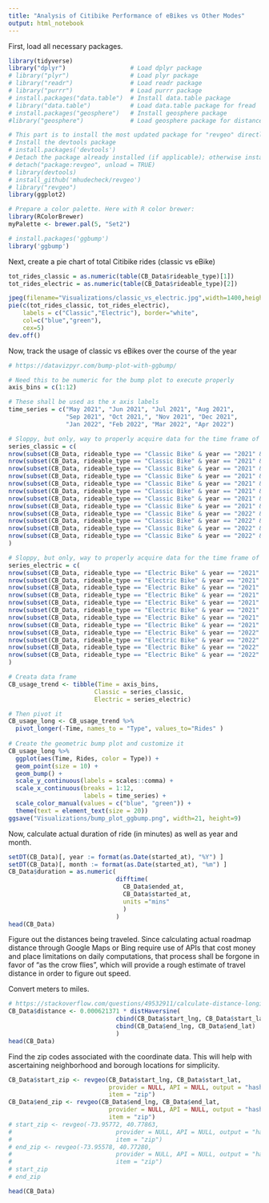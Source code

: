 ```yaml
---
title: "Analysis of Citibike Performance of eBikes vs Other Modes"
output: html_notebook
---
```


First, load all necessary packages.
```r
library(tidyverse)
library("dplyr")                  # Load dplyr package
# library("plyr")                 # Load plyr package
# library("readr")                # Load readr package
# library("purrr")                # Load purrr package
# install.packages("data.table")  # Install data.table package
# library("data.table")           # Load data.table package for fread
# install.packages("geosphere")   # Install geosphere package
#library("geosphere")             # Load geosphere package for distance calculation

# This part is to install the most updated package for "revgeo" directly from the developer
# Install the devtools package
# install.packages('devtools') 
# Detach the package already installed (if applicable); otherwise installing from github won't work
# detach("package:revgeo", unload = TRUE) 
# library(devtools)
# install_github('mhudecheck/revgeo')
# library("revgeo")
library(ggplot2)

# Prepare a color palette. Here with R color brewer:
library(RColorBrewer)
myPalette <- brewer.pal(5, "Set2")

# install.packages('ggbump')
library('ggbump')
```
Next, create a pie chart of total Citibike rides (classic vs eBike)
```r
tot_rides_classic = as.numeric(table(CB_Data$rideable_type)[1])
tot_rides_electric = as.numeric(table(CB_Data$rideable_type)[2])

jpeg(filename="Visualizations/classic_vs_electric.jpg",width=1400,height=1200)
pie(c(tot_rides_classic, tot_rides_electric), 
    labels = c("Classic","Electric"), border="white", 
    col=c("blue","green"),
    cex=5)
dev.off()
```
Now, track the usage of classic vs eBikes over the course of the year
```r
# https://datavizpyr.com/bump-plot-with-ggbump/

# Need this to be numeric for the bump plot to execute properly
axis_bins = c(1:12)

# These shall be used as the x axis labels
time_series = c("May 2021", "Jun 2021", "Jul 2021", "Aug 2021", 
                "Sep 2021", "Oct 2021,", "Nov 2021", "Dec 2021", 
                "Jan 2022", "Feb 2022", "Mar 2022", "Apr 2022")

# Sloppy, but only, way to properly acquire data for the time frame of the study
series_classic = c(
nrow(subset(CB_Data, rideable_type == "Classic Bike" & year == "2021" & month == "5", year)),
nrow(subset(CB_Data, rideable_type == "Classic Bike" & year == "2021" & month == "6", year)),
nrow(subset(CB_Data, rideable_type == "Classic Bike" & year == "2021" & month == "7", year)),
nrow(subset(CB_Data, rideable_type == "Classic Bike" & year == "2021" & month == "8", year)),
nrow(subset(CB_Data, rideable_type == "Classic Bike" & year == "2021" & month == "9", year)),
nrow(subset(CB_Data, rideable_type == "Classic Bike" & year == "2021" & month == "10", year)),
nrow(subset(CB_Data, rideable_type == "Classic Bike" & year == "2021" & month == "11", year)),
nrow(subset(CB_Data, rideable_type == "Classic Bike" & year == "2021" & month == "12", year)),
nrow(subset(CB_Data, rideable_type == "Classic Bike" & year == "2022" & month == "1", year)),
nrow(subset(CB_Data, rideable_type == "Classic Bike" & year == "2022" & month == "2", year)),
nrow(subset(CB_Data, rideable_type == "Classic Bike" & year == "2022" & month == "3", year)),
nrow(subset(CB_Data, rideable_type == "Classic Bike" & year == "2022" & month == "4", year))
)

# Sloppy, but only, way to properly acquire data for the time frame of the study
series_electric = c(
nrow(subset(CB_Data, rideable_type == "Electric Bike" & year == "2021" & month == "5", year)),
nrow(subset(CB_Data, rideable_type == "Electric Bike" & year == "2021" & month == "6", year)),
nrow(subset(CB_Data, rideable_type == "Electric Bike" & year == "2021" & month == "7", year)),
nrow(subset(CB_Data, rideable_type == "Electric Bike" & year == "2021" & month == "8", year)),
nrow(subset(CB_Data, rideable_type == "Electric Bike" & year == "2021" & month == "9", year)),
nrow(subset(CB_Data, rideable_type == "Electric Bike" & year == "2021" & month == "10", year)),
nrow(subset(CB_Data, rideable_type == "Electric Bike" & year == "2021" & month == "11", year)),
nrow(subset(CB_Data, rideable_type == "Electric Bike" & year == "2021" & month == "12", year)),
nrow(subset(CB_Data, rideable_type == "Electric Bike" & year == "2022" & month == "1", year)),
nrow(subset(CB_Data, rideable_type == "Electric Bike" & year == "2022" & month == "2", year)),
nrow(subset(CB_Data, rideable_type == "Electric Bike" & year == "2022" & month == "3", year)),
nrow(subset(CB_Data, rideable_type == "Electric Bike" & year == "2022" & month == "4", year))
)

# Creata data frame
CB_usage_trend <- tibble(Time = axis_bins,
                        Classic = series_classic,
                        Electric = series_electric)

# Then pivot it
CB_usage_long <- CB_usage_trend %>%
  pivot_longer(-Time, names_to = "Type", values_to="Rides" )
 
# Create the geometric bump plot and customize it
CB_usage_long %>%
  ggplot(aes(Time, Rides, color = Type)) +
  geom_point(size = 10) +
  geom_bump() +
  scale_y_continuous(labels = scales::comma) +
  scale_x_continuous(breaks = 1:12,
                     labels = time_series) +
  scale_color_manual(values = c("blue", "green")) +
  theme(text = element_text(size = 20))
ggsave("Visualizations/bump_plot_ggbump.png", width=21, height=9)
```
Now, calculate actual duration of ride (in minutes) as well as year and month.
```r
setDT(CB_Data)[, year := format(as.Date(started_at), "%Y") ]
setDT(CB_Data)[, month := format(as.Date(started_at), "%m") ]
CB_Data$duration = as.numeric(
                              difftime(
                                CB_Data$ended_at, 
                                CB_Data$started_at, 
                                units ="mins"
                                )
                              )
head(CB_Data)
```
Figure out the distances being traveled. Since calculating actual roadmap distance through Google Maps or Bing require use of APIs that cost money and place limitations on daily computations, that process shall be forgone in favor of "as the crow flies", which will provide a rough estimate of travel distance in order to figure out speed.

Convert meters to miles.
```r
# https://stackoverflow.com/questions/49532911/calculate-distance-longitude-latitude-of-multiple-in-dataframe-r
CB_Data$distance <- 0.000621371 * distHaversine(
                              cbind(CB_Data$start_lng, CB_Data$start_lat), 
                              cbind(CB_Data$end_lng, CB_Data$end_lat) 
                              )
head(CB_Data)
```
Find the zip codes associated with the coordinate data. This will help with ascertaining neighborhood and borough locations for simplicity.
```r
CB_Data$start_zip <- revgeo(CB_Data$start_lng, CB_Data$start_lat,
                            provider = NULL, API = NULL, output = "hash",
                            item = "zip")
CB_Data$end_zip <- revgeo(CB_Data$end_lng, CB_Data$end_lat,
                            provider = NULL, API = NULL, output = "hash",
                            item = "zip")
# start_zip <- revgeo(-73.95772, 40.77863,
#                             provider = NULL, API = NULL, output = "hash",
#                             item = "zip")
# end_zip <- revgeo(-73.95578, 40.77280,
#                             provider = NULL, API = NULL, output = "hash",
#                             item = "zip")
# start_zip
# end_zip

head(CB_Data)
```

